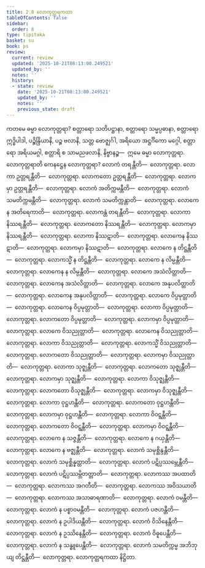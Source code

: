```yaml
---
title: 2.8 လောကုတ္တရကထာ
tableOfContents: false
sidebar:
  order: 8
type: tipitaka
basket: su
book: ps
review:
  current: review
  updated: '2025-10-21T08:13:00.249521'
  updated_by: ''
  notes: ''
  history:
  - state: review
    date: '2025-10-21T08:13:00.249521'
    updated_by: ''
    notes: ''
    previous_state: draft
---
```



<DynamicBreadcrumb />


<ReviewStatus review={frontmatter.review} showDetails={true} />

<HypothesisAnnotation frontmatter={frontmatter} />

<Division number="43" book="ps" e="ch" v="26" p="47">

<Paragraph number="1655" book="ps">
ကတမေ ဓမ္မာ လောကုတ္တရာ? စတ္တာရော သတိပဋ္ဌာနာ, စတ္တာရော သမ္မပ္ပဓာနာ, စတ္တာရော ဣဒ္ဓိပါဒါ, ပဉ္စိန္ဒြိယာနိ, ပဉ္စ ဗလာနိ, သတ္တ ဗောဇ္ဈင်္ဂါ, အရိယော အဋ္ဌင်္ဂိကော မဂ္ဂေါ, စတ္တာရော အရိယမဂ္ဂါ, စတ္တာရိ စ သာမညဖလာနိ, နိဗ္ဗာနဉ္စ—  ဣမေ ဓမ္မာ လောကုတ္တရာ.
</Paragraph>

<Paragraph number="1656" book="ps">
<Emphasis>လောကုတ္တရာ</Emphasis>တိ ကေနဋ္ဌေန လောကုတ္တရာ? လောကံ တရန္တီတိ—  လောကုတ္တရာ. လောကာ ဥတ္တရန္တီတိ—  လောကုတ္တရာ. လောကတော ဥတ္တရန္တီတိ—  လောကုတ္တရာ. လောကမှာ ဥတ္တရန္တီတိ—  လောကုတ္တရာ. လောကံ အတိက္ကမန္တီတိ—  လောကုတ္တရာ. လောကံ သမတိက္ကမန္တီတိ—  လောကုတ္တရာ. လောကံ သမတိက္ကန္တာတိ—  လောကုတ္တရာ. လောကေန အတိရေကာတိ—  လောကုတ္တရာ. လောကန္တံ တရန္တီတိ—  လောကုတ္တရာ. လောကာ နိဿရန္တီတိ—  လောကုတ္တရာ. လောကတော နိဿရန္တီတိ—  လောကုတ္တရာ. လောကမှာ နိဿရန္တီတိ—  လောကုတ္တရာ. လောကာ နိဿဋာတိ—  လောကုတ္တရာ. လောကေန နိဿဋာတိ—  လောကုတ္တရာ. လောကမှာ နိဿဋာတိ—  လောကုတ္တရာ. လောကေ န တိဋ္ဌန္တီတိ—  လောကုတ္တရာ. လောကသ္မိံ န တိဋ္ဌန္တီတိ—  လောကုတ္တရာ. လောကေ န လိမ္ပန္တီတိ—  လောကုတ္တရာ. လောကေန န လိမ္ပန္တီတိ—  လောကုတ္တရာ. လောကေ အသံလိတ္တာတိ—  လောကုတ္တရာ. လောကေန အသံလိတ္တာတိ—  လောကုတ္တရာ. လောကေ အနုပလိတ္တာတိ—  လောကုတ္တရာ. လောကေန အနုပလိတ္တာတိ—  လောကုတ္တရာ. လောကေ ဝိပ္ပမုတ္တာတိ—  လောကုတ္တရာ. လောကေန ဝိပ္ပမုတ္တာတိ—  လောကုတ္တရာ. လောကာ ဝိပ္ပမုတ္တာတိ—  လောကုတ္တရာ. လောကတော ဝိပ္ပမုတ္တာတိ—  လောကုတ္တရာ. လောကမှာ ဝိပ္ပမုတ္တာတိ—  လောကုတ္တရာ. လောကေ ဝိသညုတ္တာတိ—  လောကုတ္တရာ. လောကေန ဝိသညုတ္တာတိ—  လောကုတ္တရာ. လောကာ ဝိသညုတ္တာတိ—  လောကုတ္တရာ. လောကသ္မိံ ဝိသညုတ္တာတိ—  လောကုတ္တရာ. လောကတော ဝိသညုတ္တာတိ—  လောကုတ္တရာ. လောကမှာ ဝိသညုတ္တာတိ—  လောကုတ္တရာ. လောကာ သုဇ္ဈန္တီတိ—  လောကုတ္တရာ. လောကတော သုဇ္ဈန္တီတိ—  လောကုတ္တရာ. လောကမှာ သုဇ္ဈန္တီတိ—  လောကုတ္တရာ. လောကာ ဝိသုဇ္ဈန္တီတိ—  လောကုတ္တရာ. လောကတော ဝိသုဇ္ဈန္တီတိ—  လောကုတ္တရာ. လောကမှာ ဝိသုဇ္ဈန္တီတိ—  လောကုတ္တရာ. လောကာ ဝုဋ္ဌဟန္တီတိ—  လောကုတ္တရာ. လောကတော ဝုဋ္ဌဟန္တီတိ—  လောကုတ္တရာ. လောကမှာ ဝုဋ္ဌဟန္တီတိ—  လောကုတ္တရာ. လောကာ ဝိဝဋ္ဋန္တီတိ—  လောကုတ္တရာ. လောကတော ဝိဝဋ္ဋန္တီတိ—  လောကုတ္တရာ. လောကမှာ ဝိဝဋ္ဋန္တီတိ—  လောကုတ္တရာ. လောကေ န သဇ္ဇန္တီတိ—  လောကုတ္တရာ. လောကေ န ဂယှန္တီတိ—  လောကုတ္တရာ. လောကေ န ဗဇ္ဈန္တီတိ—  လောကုတ္တရာ. လောကံ သမုစ္ဆိန္ဒန္တီတိ—  လောကုတ္တရာ. လောကံ သမုစ္ဆိန္နတ္တာတိ—  လောကုတ္တရာ. လောကံ ပဋိပ္ပဿမ္ဘေန္တီတိ—  လောကုတ္တရာ. လောကံ ပဋိပ္ပဿမ္ဘိတတ္တာတိ—  လောကုတ္တရာ. လောကဿ အပထာတိ—  လောကုတ္တရာ. လောကဿ အဂတီတိ—  လောကုတ္တရာ. လောကဿ အဝိသယာတိ—  လောကုတ္တရာ. လောကဿ အသာဓာရဏာတိ—  လောကုတ္တရာ. လောကံ ဝမန္တီတိ—  လောကုတ္တရာ. လောကံ န ပစ္စာဝမန္တီတိ—  လောကုတ္တရာ. လောကံ ပဇဟန္တီတိ—  လောကုတ္တရာ. လောကံ န ဥပါဒိယန္တီတိ—  လောကုတ္တရာ. လောကံ ဝိသိနေန္တီတိ—  လောကုတ္တရာ. လောကံ န ဥဿိနေန္တီတိ—  လောကုတ္တရာ. လောကံ ဝိဓူပေန္တီတိ—  လောကုတ္တရာ. လောကံ န သန္ဓူပေန္တီတိ—  လောကုတ္တရာ. လောကံ သမတိက္ကမ္မ အဘိဘုယျ တိဋ္ဌန္တီတိ—  လောကုတ္တရာ.

</Paragraph>
</Division>

<Paragraph number="1657" type="center" book="ps">
လောကုတ္တရကထာ နိဋ္ဌိတာ.
</Paragraph>